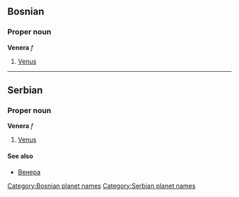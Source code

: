 ==Bosnian==
===Proper noun===
'''Venera''' ''f''
#[[Venus]]
[[Category:Bosnian planet names]]
----
==Serbian==
===Proper noun===
'''Venera''' ''f''
#[[Venus]]
====See also====
*[[Венера]]
[[Category:Serbian planet names]]